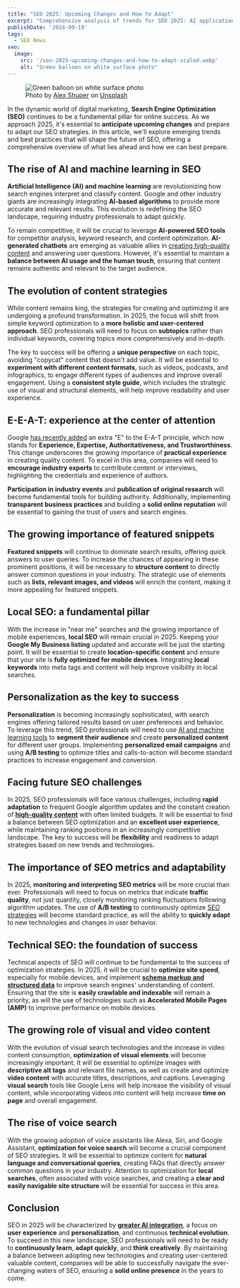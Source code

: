 ```yaml
---
title: "SEO 2025: Upcoming Changes and How to Adapt"
excerpt: "Comprehensive analysis of trends for SEO 2025: AI applications, content strategy shifts, E-E-A-T importance, and technical adaptations."
publishDate: '2024-09-19'
tags:
  - SEO News
seo:
  image:
    src: '/seo-2025-upcoming-changes-and-how-to-adapt-scaled.webp'
    alt: "Green balloon on white surface photo"
---
```


<figure>
  <Image 
    id="cover-img" 
    src={coverImage} 
    alt="Green balloon on white surface photo" 
    loading="eager" 
    priority={true} 
  />
  <figcaption>Photo by <a href="https://unsplash.com/@alexshuperart?utm_content=creditCopyText&amp;utm_medium=referral&amp;utm_source=unsplash">Alex Shuper</a> on <a href="https://unsplash.com/photos/a-picture-of-a-woman-with-a-dumbbell-in-her-hand-l2nJZnXxkx4?utm_content=creditCopyText&amp;utm_medium=referral&amp;utm_source=unsplash">Unsplash</a></figcaption>
</figure>

In the dynamic world of digital marketing, **Search Engine Optimization (SEO)** continues to be a fundamental pillar for online success. As we approach 2025, it's essential to **anticipate upcoming changes** and prepare to adapt our SEO strategies. In this article, we'll explore emerging trends and best practices that will shape the future of SEO, offering a comprehensive overview of what lies ahead and how we can best prepare.

## The rise of AI and machine learning in SEO

**Artificial Intelligence (AI) and machine learning** are revolutionizing how search engines interpret and classify content. Google and other industry giants are increasingly integrating **AI-based algorithms** to provide more accurate and relevant results. This evolution is redefining the SEO landscape, requiring industry professionals to adapt quickly.

To remain competitive, it will be crucial to leverage **AI-powered SEO tools** for competitor analysis, keyword research, and content optimization. **AI-generated chatbots** are emerging as valuable allies in [creating high-quality content](https://www.serp-secrets.com/blog/adapting-to-googles-helpful-content-era/) and answering user questions. However, it's essential to maintain a **balance between AI usage and the human touch**, ensuring that content remains authentic and relevant to the target audience.

## The evolution of content strategies

While content remains king, the strategies for creating and optimizing it are undergoing a profound transformation. In 2025, the focus will shift from simple keyword optimization to a **more holistic and user-centered approach**. SEO professionals will need to focus on **subtopics** rather than individual keywords, covering topics more comprehensively and in-depth.

The key to success will be offering a **unique perspective** on each topic, avoiding "copycat" content that doesn't add value. It will be essential to **experiment with different content formats**, such as videos, podcasts, and infographics, to engage different types of audiences and improve overall engagement. Using a **consistent style guide**, which includes the strategic use of visual and structural elements, will help improve readability and user experience.

## E-E-A-T: experience at the center of attention

Google [has recently added](https://developers.google.com/search/blog/2022/12/google-raters-guidelines-e-e-a-t) an extra "E" to the E-A-T principle, which now stands for **Experience, Expertise, Authoritativeness, and Trustworthiness**. This change underscores the growing importance of **practical experience** in creating quality content. To excel in this area, companies will need to **encourage industry experts** to contribute content or interviews, highlighting the credentials and experience of authors.

**Participation in industry events** and **publication of original research** will become fundamental tools for building authority. Additionally, implementing **transparent business practices** and building a **solid online reputation** will be essential to gaining the trust of users and search engines.

## The growing importance of featured snippets

**Featured snippets** will continue to dominate search results, offering quick answers to user queries. To increase the chances of appearing in these prominent positions, it will be necessary to **structure content** to directly answer common questions in your industry. The strategic use of elements such as **lists, relevant images, and videos** will enrich the content, making it more appealing for featured snippets.

## Local SEO: a fundamental pillar

With the increase in "near me" searches and the growing importance of mobile experiences, **local SEO** will remain crucial in 2025. Keeping your **Google My Business listing** updated and accurate will be just the starting point. It will be essential to create **location-specific content** and ensure that your site is **fully optimized for mobile devices**. Integrating **local keywords** into meta tags and content will help improve visibility in local searches.

## Personalization as the key to success

**Personalization** is becoming increasingly sophisticated, with search engines offering tailored results based on user preferences and behavior. To leverage this trend, SEO professionals will need to use [AI and machine learning tools](https://www.serp-secrets.com/blog/the-future-of-seo-if-chatgpt-kills-search-engines/) to **segment their audience** and create **personalized content** for different user groups. Implementing **personalized email campaigns** and using **A/B testing** to optimize titles and calls-to-action will become standard practices to increase engagement and conversion.

## Facing future SEO challenges

In 2025, SEO professionals will face various challenges, including **rapid adaptation** to frequent Google algorithm updates and the constant creation of **[high-quality content](https://www.serp-secrets.com/blog/optimizing-content-for-google-search-generative-experience/)** with often limited budgets. It will be essential to find a balance between SEO optimization and an **excellent user experience**, while maintaining ranking positions in an increasingly competitive landscape. The key to success will be **flexibility** and readiness to adapt strategies based on new trends and technologies.

## The importance of SEO metrics and adaptability

In 2025, **monitoring and interpreting SEO metrics** will be more crucial than ever. Professionals will need to focus on metrics that indicate **traffic quality**, not just quantity, closely monitoring ranking fluctuations following algorithm updates. The use of **A/B testing** to continuously optimize [SEO strategies](https://www.serp-secrets.com/categories/seo-strategies/) will become standard practice, as will the ability to **quickly adapt** to new technologies and changes in user behavior.

## Technical SEO: the foundation of success

Technical aspects of SEO will continue to be fundamental to the success of optimization strategies. In 2025, it will be crucial to **optimize site speed**, especially for mobile devices, and implement **[schema markup and structured data](https://www.serp-secrets.com/blog/advanced-strategies-for-schema-markup-optimization/)** to improve search engines' understanding of content. Ensuring that the site is **easily crawlable and indexable** will remain a priority, as will the use of technologies such as **Accelerated Mobile Pages (AMP)** to improve performance on mobile devices.

## The growing role of visual and video content

With the evolution of visual search technologies and the increase in video content consumption, **optimization of visual elements** will become increasingly important. It will be essential to optimize images with **descriptive alt tags** and relevant file names, as well as create and optimize **video content** with accurate titles, descriptions, and captions. Leveraging **visual search** tools like Google Lens will help increase the visibility of visual content, while incorporating videos into content will help increase **time on page** and overall engagement.

## The rise of voice search

With the growing adoption of voice assistants like Alexa, Siri, and Google Assistant, **optimization for voice search** will become a crucial component of SEO strategies. It will be essential to optimize content for **natural language and conversational queries**, creating FAQs that directly answer common questions in your industry. Attention to optimization for **local searches**, often associated with voice searches, and creating a **clear and easily navigable site structure** will be essential for success in this area.

## Conclusion

SEO in 2025 will be characterized by **[greater AI integration](https://www.serp-secrets.com/blog/what-is-googles-search-generative-experience/)**, a focus on **user experience** and **personalization**, and continuous **technical evolution**. To succeed in this new landscape, SEO professionals will need to be ready to **continuously learn**, **adapt quickly**, and **think creatively**. By maintaining a balance between adopting new technologies and creating user-centered valuable content, companies will be able to successfully navigate the ever-changing waters of SEO, ensuring a **solid online presence** in the years to come.

